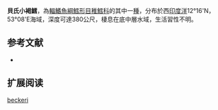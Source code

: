 {{Speciesbox
| name = 貝氏小褐鱈
| image = 
| image_width = 250px
| status = NE
| status_system = iucn3.1
| trend = unknow
| genus = Physiculus
| species = beckeri
| authority = [[Shcherbachev|Shcherbachev]], 1993
| synonyms = 
}}
'''貝氏小褐鱈'''，為[[輻鰭魚綱|輻鰭魚綱]][[鱈形目|鱈形目]][[稚鱈科|稚鱈科]]的其中一[[種|種]]，分布於西[[印度洋|印度洋]]12°16'N，53°08'E海域，深度可達380公尺，棲息在底中層水域，生活習性不明。

==参考文献==
*{{FishBase_species|genus=Physiculus|species=beckeri|year=2016|month=1}}

== 扩展阅读 ==
{{refbegin}}
{{wikispecies-inline|Physiculus beckeri|貝氏小褐鱈}}
{{refend}}
{{Taxonbar|from=Q2236209}}

[[Category:小褐鱈屬|beckeri]]


{{鱈形目小作品}}